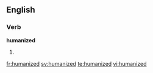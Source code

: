 ==English==

===Verb===
'''humanized'''

# {{en-past of|humanize}}

[[fr:humanized]]
[[sv:humanized]]
[[te:humanized]]
[[vi:humanized]]